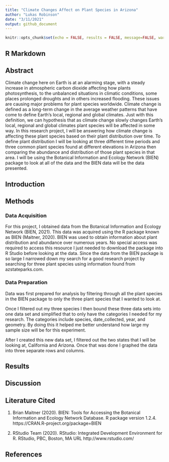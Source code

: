 ```yaml
---
title: "Climate Changes Affect on Plant Species in Arizona"
author: "Lukas Robinson"
date: "3/11/2021"
output: github_document
---
```


```r
knitr::opts_chunk$set(echo = FALSE, results = FALSE, message=FALSE, warning=FALSE)
```

## R Markdown

## Abstract
Climate change here on Earth is at an alarming stage, with a steady increase in atmospheric carbon dioxide affecting how plants photosynthesis, to the unbalanced situations in climatic conditions, some places prolonged droughts and in others increased flooding. These issues are causing major problems for plant species worldwide. Climate change is defined as a long-term change in the average weather patterns that have come to define Earth’s local, regional and global climates. Just with this definition, we can hypothesis that as climate change slowly changes Earth’s local, regional and global climates plant species will be affected in some way. In this research project, I will be answering how climate change is affecting these plant species based on their plant distribution over time. To define plant distribution I will be looking at three different time periods and three common plant species found at different elevations in Arizona then comparing the abundance and distribution of those plant species in that area. I will be using the Botanical Information and Ecology Network (BIEN) package to look at all of the data and the BIEN data will be the data presented.

## Introduction

## Methods

### Data Acquisition

For this project, I obtained data from the Botanical Information and Ecology Network (BIEN, 2021). This data was acquired using the R package known as BIEN (Maitner, 2020). BIEN was used to obtain information about plant distribution and abundance over numerous years. No special access was required to access this resource I just needed to download the package into R Studio before looking at the data. Since the data from the BIEN package is so large I narrowed down my search for a good research project by searching for three plant species using information found from azstateparks.com. 

### Data Preparation

Data was first prepared for analysis by filtering through all the plant species in the BIEN package to only the three plant species that I wanted to look at. 

Once I filtered out my three species I then bound these three data sets into one data set and simplified that to only have the categories I needed for my research. The categories include species, date_collected, year, and geometry. By doing this it helped me better understand how large my sample size will be for this experiment.

After I created this new data set, I filtered out the two states that I will be looking at, California and Arizona. Once that was done I graphed the data into three separate rows and columns.

## Results

## Discussion

## Literature Cited

1. Brian Maitner (2020). BIEN: Tools for Accessing the
   Botanical Information and Ecology Network Database. R
   package version 1.2.4.
   https://CRAN.R-project.org/package=BIEN
   
2. RStudio Team (2020). RStudio: Integrated Development Environment for
   R. RStudio, PBC, Boston, MA URL http://www.rstudio.com/
   
   
## References





